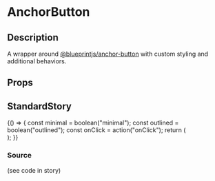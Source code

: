 
<Meta title="general/anchor-button" component={AnchorButton} />

# AnchorButton

## Description 
A wrapper around [@blueprintjs/anchor-button](https://blueprintjs.com/docs/#core/components/button)
with custom styling and additional behaviors.

## Props
<Props of={AnchorButton} />

## StandardStory
<Preview>
	<Story name="standard">
		{() => {
			const minimal = boolean("minimal");
			const outlined = boolean("outlined");
			const onClick = action("onClick");
			return (
				<div>
					<AnchorButton
						href="https://google.com"
						minimal={minimal}
						onClick={onClick}
						outlined={outlined}
						text="default"
					/>
					<AnchorButton
						href="https://google.com"
						intent="primary"
						minimal={minimal}
						onClick={onClick}
						outlined={outlined}
						text="primary"
					/>
					<AnchorButton
						href="https://google.com"
						intent="success"
						minimal={minimal}
						onClick={onClick}
						outlined={outlined}
						text="success"
					/>
					<AnchorButton
						href="https://google.com"
						intent="warning"
						minimal={minimal}
						onClick={onClick}
						outlined={outlined}
						text="warning"
					/>
					<AnchorButton
						href="https://google.com"
						intent="danger"
						minimal={minimal}
						onClick={onClick}
						outlined={outlined}
						text="danger"
					/>
				</div>
			);
		}}
	</Story>
</Preview>

### Source
(see code in story)
